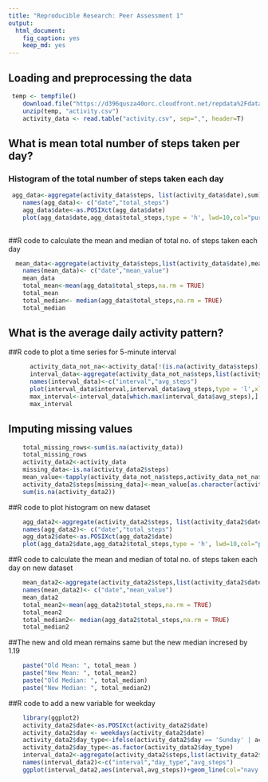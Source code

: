---
title: "Reproducible Research: Peer Assessment 1"
output: 
  html_document:
    fig_caption: yes
    keep_md: yes
---


## Loading and preprocessing the data

 
   
```{r, echo=TRUE}
 temp <- tempfile()
    download.file("https://d396qusza40orc.cloudfront.net/repdata%2Fdata%2Factivity.zip", temp, mode="wb")
    unzip(temp, "activity.csv")
    activity_data <- read.table("activity.csv", sep=",", header=T)
```


## What is mean total number of steps taken per day?

   
    
### Histogram of the total number of steps taken each day


```{r, echo=TRUE}
 agg_data<-aggregate(activity_data$steps, list(activity_data$date),sum)
    names(agg_data)<- c("date","total_steps")
    agg_data$date<-as.POSIXct(agg_data$date)
    plot(agg_data$date,agg_data$total_steps,type = 'h', lwd=10,col="purple",xlab='Date', ylab='Total number of     steps', main = 'Total steps taken each day')
    
```

   
   
##R code to calculate the mean and median of total no. of steps taken each day

    
   
```{r, echo=TRUE}
  mean_data<-aggregate(activity_data$steps,list(activity_data$date),mean)
    names(mean_data)<- c("date","mean_value")
    mean_data
    total_mean<-mean(agg_data$total_steps,na.rm = TRUE)
    total_mean
    total_median<- median(agg_data$total_steps,na.rm = TRUE)
    total_median
```


## What is the average daily activity pattern?

##R code to plot a time series for 5-minute interval
  
```{r, echo=TRUE}
      activity_data_not_na<-activity_data[!(is.na(activity_data$steps)),]
      interval_data<-aggregate(activity_data_not_na$steps,list(activity_data_not_na$interval),mean)
      names(interval_data)<-c("interval","avg_steps")
      plot(interval_data$interval,interval_data$avg_steps,type = 'l',xlab =  "Interval",ylab = "Average Steps",       main = "Average Steps for 5-minute Interval", col="orange")
      max_interval<-interval_data[which.max(interval_data$avg_steps),]
      max_interval
```  
  
## Imputing missing values
```{r, echo=TRUE}
    total_missing_rows<-sum(is.na(activity_data))
    total_missing_rows
    activity_data2<-activity_data
    missing_data<-is.na(activity_data2$steps)
    mean_value<-tapply(activity_data_not_na$steps,activity_data_not_na$interval,mean,na.rm=TRUE,simplify = TRUE)
    activity_data2$steps[missing_data]<-mean_value[as.character(activity_data2$interval[missing_data])]
    sum(is.na(activity_data2))
```
##R code to plot histogram on new dataset
```{r, echo=TRUE}
    agg_data2<-aggregate(activity_data2$steps, list(activity_data2$date),sum)
    names(agg_data2)<- c("date","total_steps")
    agg_data2$date<-as.POSIXct(agg_data2$date)
    plot(agg_data2$date,agg_data2$total_steps,type = 'h', lwd=10,col="purple",xlab='Date', ylab='Total number of steps', main = 'Total steps taken each day')
```
##R code to calculate the mean and median of total no. of steps taken each day on new dataset
```{r, echo=TRUE}
    mean_data2<-aggregate(activity_data2$steps,list(activity_data2$date),mean)
    names(mean_data2)<- c("date","mean_value")
    mean_data2
    total_mean2<-mean(agg_data2$total_steps,na.rm = TRUE)
    total_mean2
    total_median2<- median(agg_data2$total_steps,na.rm = TRUE)
    total_median2
```
##The new and old mean remains same but the new median incresed by 1.19
```{r, echo=TRUE}
    paste("Old Mean: ", total_mean )
    paste("New Mean: ", total_mean2)
    paste("Old Median: ", total_median)
    paste("New Median: ", total_median2)
```
##R code to add a new variable for weekday
```{r, echo=TRUE}
    library(ggplot2)
    activity_data2$date<-as.POSIXct(activity_data2$date)
    activity_data2$day <- weekdays(activity_data2$date)
    activity_data2$day_type<-ifelse(activity_data2$day == 'Sunday' | activity_data2$day =='Saturday', 'Weekend','Weekday')
    activity_data2$day_type<-as.factor(activity_data2$day_type)
    interval_data2<-aggregate(activity_data2$steps,list(activity_data2$interval,activity_data2$day_type),mean)
    names(interval_data2)<-c("interval","day_type","avg_steps")
    ggplot(interval_data2,aes(interval,avg_steps))+geom_line(col="navy blue")+facet_grid(.~day_type)+labs(x="Interval",y="Avg Steps",title="Avg steps on Weekday/weekend")
```    
